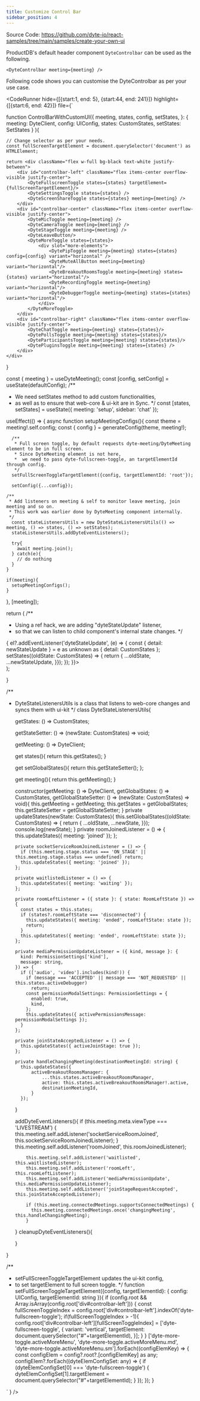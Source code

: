 ```yaml
---
title: Customize Control Bar
sidebar_position: 4
---
```


Source Code: https://github.com/dyte-io/react-samples/tree/main/samples/create-your-own-ui

ProductDB's default header component `DyteControlbar` can be used as the following.

```tsx
<DyteControlbar meeting={meeting} />
```

Following code shows you can customise the DyteControlbar as per your use case.


<CodeRunner 
hide={[{start:1, end: 5}, {start:44, end: 241}]}
highlight={[{start:6, end: 42}]}
file={`

function ControlBarWithCustomUI({
    meeting, states, config, setStates,
}: { meeting: DyteClient, config: UIConfig, states: CustomStates, setStates: SetStates }
){

    // Change selector as per your needs.
    const fullScreenTargetElement = document.querySelector('document') as HTMLElement;

    return <div className="flex w-full bg-black text-white justify-between">
        <div id="controlbar-left" className="flex items-center overflow-visible justify-center">
            <DyteFullscreenToggle states={states} targetElement={fullScreenTargetElement}/>
            <DyteSettingsToggle states={states} />
            <DyteScreenShareToggle states={states} meeting={meeting} />
        </div>
        <div id="controlbar-center" className="flex items-center overflow-visible justify-center">
            <DyteMicToggle meeting={meeting} />
            <DyteCameraToggle meeting={meeting} />
            <DyteStageToggle meeting={meeting} />
            <DyteLeaveButton/>
            <DyteMoreToggle states={states}>
                <div slot="more-elements">
                    <DytePipToggle meeting={meeting} states={states} config={config} variant="horizontal" />
                    <DyteMuteAllButton meeting={meeting} variant="horizontal"/>
                    <DyteBreakoutRoomsToggle meeting={meeting} states={states} variant="horizontal"/>
                    <DyteRecordingToggle meeting={meeting} variant="horizontal"/>
                    <DyteDebuggerToggle meeting={meeting} states={states} variant="horizontal"/>
                </div>
            </DyteMoreToggle>
        </div>
        <div id="controlbar-right" className="flex items-center overflow-visible justify-center">
            <DyteChatToggle meeting={meeting} states={states}/>
            <DytePollsToggle meeting={meeting} states={states}/>
            <DyteParticipantsToggle meeting={meeting} states={states}/>
            <DytePluginsToggle meeting={meeting} states={states} />
        </div>
    </div>
}

  const { meeting } = useDyteMeeting();
  const [config, setConfig] = useState(defaultConfig);
  /**
  * We need setStates method to add custom functionalities,
  * as well as to ensure that web-core & ui-kit are in Sync.
  */
  const [states, setStates] = useState<CustomStates>({
    meeting: 'setup',
    sidebar: 'chat'
  });

useEffect(() => {
  async function setupMeetingConfigs(){
      const theme = meeting!.self.config;
      const { config } = generateConfig(theme, meeting!);

      /**
       * Full screen toggle, by default requests dyte-meeting/DyteMeeting element to be in full screen.
       * Since DyteMeeting element is not here,
       *  we need to pass dyte-fullscreen-toggle, an targetElementId through config.
       */
      setFullScreenToggleTargetElement({config, targetElementId: 'root'});

      setConfig({...config});

    /**
     * Add listeners on meeting & self to monitor leave meeting, join meeting and so on.
     * This work was earlier done by DyteMeeting component internally.
     */
      const stateListenersUtils = new DyteStateListenersUtils(() => meeting, () => states, () => setStates);
      stateListenersUtils.addDyteEventListeners();

      try{
        await meeting.join();
      } catch(e){
        // do nothing
      }
    }

    if(meeting){
      setupMeetingConfigs();
    }

}, [meeting]);

return (
  /**
  * Using a ref hack, we are adding "dyteStateUpdate" listener,
  * so that we can listen to child component's internal state changes.
  */
  <div className="flex w-full h-full bg-black text-white" ref={(el) => {
            el?.addEventListener('dyteStateUpdate', (e) => {
              const { detail: newStateUpdate } = e as unknown as { detail: CustomStates };
              setStates((oldState: CustomStates) => { return {
                ...oldState,
                ...newStateUpdate,
              }});
            });
          }}>
      <ControlBarWithCustomUI meeting={meeting} config={config} states={states} setStates={setStates} />
  </div>
);

}

/**
* DyteStateListenersUtils is a class that listens to web-core changes and syncs them with ui-kit
*/
class DyteStateListenersUtils{

    getStates: () => CustomStates;

    getStateSetter: () => (newState: CustomStates) => void;

    getMeeting: () => DyteClient;

    get states(){
        return this.getStates();
    }

    get setGlobalStates(){
        return this.getStateSetter();
    };

    get meeting(){
        return this.getMeeting();
    }

    constructor(getMeeting: () => DyteClient, getGlobalStates: () => CustomStates, getGlobalStateSetter: () => (newState: CustomStates) => void){
        this.getMeeting = getMeeting;
        this.getStates = getGlobalStates;
        this.getStateSetter = getGlobalStateSetter;
    }
    private updateStates(newState: CustomStates){
        this.setGlobalStates((oldState: CustomStates) => { return {
            ...oldState,
            ...newState,
        }});
        console.log(newState);
    }
    private roomJoinedListener = () => {
        this.updateStates({ meeting: 'joined' });
      };

      private socketServiceRoomJoinedListener = () => {
        if (this.meeting.stage.status === 'ON_STAGE' || this.meeting.stage.status === undefined) return;
        this.updateStates({ meeting: 'joined' });
      };

      private waitlistedListener = () => {
        this.updateStates({ meeting: 'waiting' });
      };

      private roomLeftListener = ({ state }: { state: RoomLeftState }) => {
        const states = this.states;
        if (states?.roomLeftState === 'disconnected') {
          this.updateStates({ meeting: 'ended', roomLeftState: state });
          return;
        }
        this.updateStates({ meeting: 'ended', roomLeftState: state });
      };

      private mediaPermissionUpdateListener = ({ kind, message }: {
        kind: PermissionSettings['kind'],
        message: string,
      }) => {
        if (['audio', 'video'].includes(kind!)) {
          if (message === 'ACCEPTED' || message === 'NOT_REQUESTED' || this.states.activeDebugger)
            return;
          const permissionModalSettings: PermissionSettings = {
            enabled: true,
            kind,
          };
          this.updateStates({ activePermissionsMessage: permissionModalSettings });
        }
      };

      private joinStateAcceptedListener = () => {
        this.updateStates({ activeJoinStage: true });
      };

      private handleChangingMeeting(destinationMeetingId: string) {
        this.updateStates({
            activeBreakoutRoomsManager: {
                ...this.states.activeBreakoutRoomsManager,
                active: this.states.activeBreakoutRoomsManager!.active,
                destinationMeetingId,
            }
        });
    }

    addDyteEventListeners(){
        if (this.meeting.meta.viewType === 'LIVESTREAM') {
            this.meeting.self.addListener('socketServiceRoomJoined', this.socketServiceRoomJoinedListener);
          }
          this.meeting.self.addListener('roomJoined', this.roomJoinedListener);

          this.meeting.self.addListener('waitlisted', this.waitlistedListener);
          this.meeting.self.addListener('roomLeft', this.roomLeftListener);
          this.meeting.self.addListener('mediaPermissionUpdate', this.mediaPermissionUpdateListener);
          this.meeting.self.addListener('joinStageRequestAccepted', this.joinStateAcceptedListener);

          if (this.meeting.connectedMeetings.supportsConnectedMeetings) {
            this.meeting.connectedMeetings.once('changingMeeting', this.handleChangingMeeting);
          }

    }
    cleanupDyteEventListeners(){

    }

}

/**
* setFullScreenToggleTargetElement updates the ui-kit config,
* to set targetElement to full screen toggle.
*/
function setFullScreenToggleTargetElement({config, targetElementId}: { config: UIConfig, targetElementId: string }){
    if (config.root && Array.isArray(config.root['div#controlbar-left'])) {
        const fullScreenToggleIndex = config.root['div#controlbar-left'].indexOf('dyte-fullscreen-toggle');
        if(fullScreenToggleIndex > -1){
            config.root['div#controlbar-left'][fullScreenToggleIndex] = ['dyte-fullscreen-toggle', {
                variant: 'vertical',
                targetElement: document.querySelector("#"+targetElementId),
            }];
        }
    }
    ['dyte-more-toggle.activeMoreMenu', 'dyte-more-toggle.activeMoreMenu.md', 'dyte-more-toggle.activeMoreMenu.sm'].forEach((configElemKey) => {
        const configElem = config?.root?.[configElemKey] as any;
        configElem?.forEach((dyteElemConfigSet: any) => {
            if (dyteElemConfigSet[0] === 'dyte-fullscreen-toggle') {
                dyteElemConfigSet[1].targetElement = document.querySelector("#"+targetElementId);
            }
        });
    });
}

` } />
